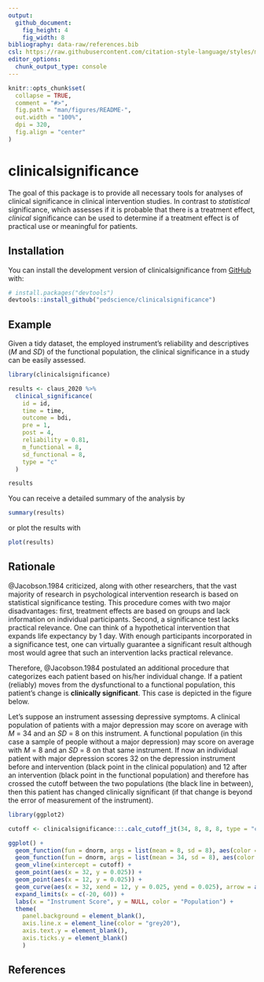 ```yaml
---
output: 
  github_document:
    fig_height: 4
    fig_width: 8
bibliography: data-raw/references.bib
csl: https://raw.githubusercontent.com/citation-style-language/styles/master/apa.csl
editor_options: 
  chunk_output_type: console
---
```


<!-- README.md is generated from README.Rmd. Please edit that file -->

```r
knitr::opts_chunk$set(
  collapse = TRUE,
  comment = "#>",
  fig.path = "man/figures/README-",
  out.width = "100%",
  dpi = 320,
  fig.align = "center"
)
```

# clinicalsignificance

<!-- badges: start -->

<!-- badges: end -->

The goal of this package is to provide all necessary tools for analyses of clinical significance in clinical intervention studies. In contrast to *statistical* significance, which assesses if it is probable that there is a treatment effect, *clinical* significance can be used to determine if a treatment effect is of practical use or meaningful for patients.

## Installation

You can install the development version of clinicalsignificance from [GitHub](https://github.com/) with:

``` r
# install.packages("devtools")
devtools::install_github("pedscience/clinicalsignificance")
```



## Example

Given a tidy dataset, the employed instrument's reliability and descriptives (*M* and *SD*) of the functional population, the clinical significance in a study can be easily assessed.

```r
library(clinicalsignificance)

results <- claus_2020 %>% 
  clinical_significance(
    id = id, 
    time = time, 
    outcome = bdi, 
    pre = 1, 
    post = 4, 
    reliability = 0.81, 
    m_functional = 8, 
    sd_functional = 8, 
    type = "c"
  )

results
```

You can receive a detailed summary of the analysis by

```r
summary(results)
```

or plot the results with

```r
plot(results)
```


## Rationale

@Jacobson.1984 criticized, along with other researchers, that the vast majority of research in psychological intervention research is based on statistical significance testing. This procedure comes with two major disadvantages: first, treatment effects are based on groups and lack information on individual participants. Second, a significance test lacks practical relevance. One can think of a hypothetical intervention that expands life expectancy by 1 day. With enough participants incorporated in a significance test, one can virtually guarantee a significant result although most would agree that such an intervention lacks practical relevance.

Therefore, @Jacobson.1984 postulated an additional procedure that categorizes each patient based on his/her individual change. If a patient (reliably) moves from the dysfunctional to a functional population, this patient's change is **clinically significant**. This case is depicted in the figure below. 

Let's suppose an instrument assessing depressive symptoms. A clinical population of patients with a major depression may score on average with _M_ = 34 and an _SD_ = 8 on this instrument. A functional population (in this case a sample of people without a major depression) may score on average with _M_ = 8 and an _SD_ = 8 on that same instrument. If now an individual patient with major depression scores 32 on the depression instrument before and intervention (black point in the clinical population) and 12 after an intervention (black point in the functional population) and therefore has crossed the cutoff between the two populations (the black line in between), then this patient has changed clinically significant (if that change is beyond the error of measurement of the instrument).

```r
library(ggplot2)

cutoff <- clinicalsignificance:::.calc_cutoff_jt(34, 8, 8, 8, type = "c")$value

ggplot() +
  geom_function(fun = dnorm, args = list(mean = 8, sd = 8), aes(color = "Functional"), n = 200) +
  geom_function(fun = dnorm, args = list(mean = 34, sd = 8), aes(color = "Clinical"), n = 200) +
  geom_vline(xintercept = cutoff) +
  geom_point(aes(x = 32, y = 0.025)) +
  geom_point(aes(x = 12, y = 0.025)) +
  geom_curve(aes(x = 32, xend = 12, y = 0.025, yend = 0.025), arrow = arrow(length = unit(0.5, "lines"), type = "closed"), color = "grey20") +
  expand_limits(x = c(-20, 60)) +
  labs(x = "Instrument Score", y = NULL, color = "Population") +
  theme(
    panel.background = element_blank(),
    axis.line.x = element_line(color = "grey20"),
    axis.text.y = element_blank(),
    axis.ticks.y = element_blank()
    )

```


## References
